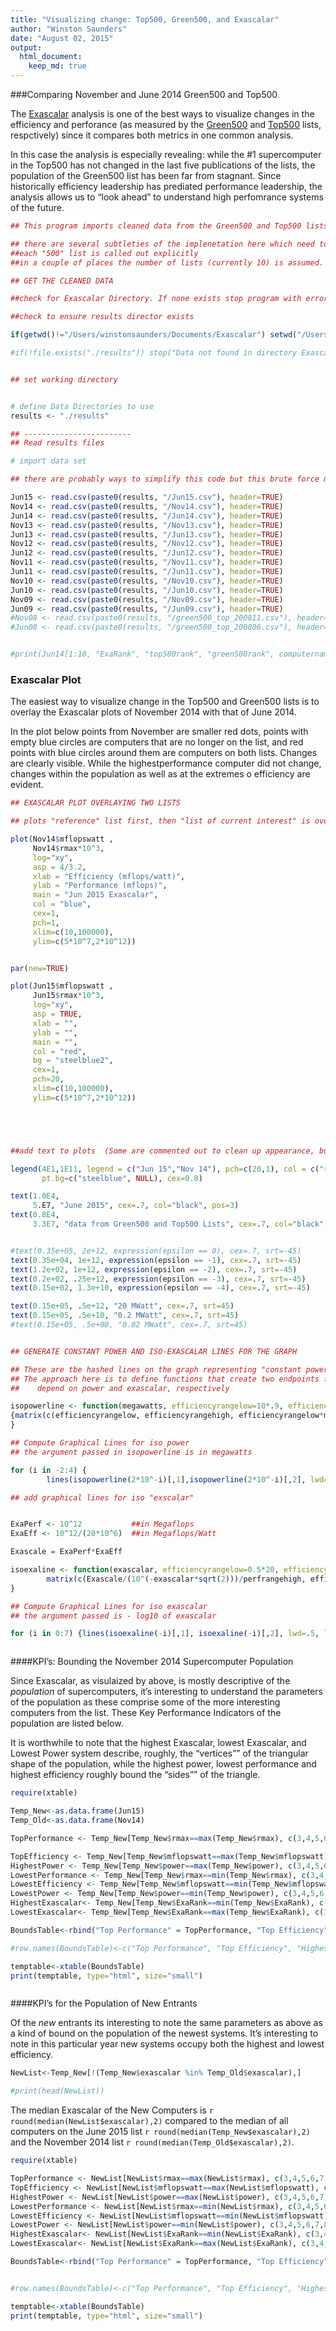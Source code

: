 ```yaml
---
title: "Visualizing change: Top500, Green500, and Exascalar"
author: "Winston Saunders"
date: "August 02, 2015"
output: 
  html_document:
    keep_md: true
---
```


###Comparing November and June 2014 Green500 and Top500

The [Exascalar](http://www.datacenterknowledge.com/archives/2012/07/10/june-2012-exascalar-efficiency-dominates-hpc/) analysis is one of the best ways to visualize changes in the efficiency and perforance (as measured by the [Green500](http:\\green500.org) and [Top500](http:\\top500.org) lists, respctively) since it compares both metrics in one common analysis. 

In this case the analysis is especially revealing: while the #1 supercomputer in the Top500 has not changed in the last five publications of the lists, the population of the Green500 list has been far from stagnant. Since historically efficiency leadership has prediated performance leadership, the analysis allows us to "look ahead" to understand high perfomrance systems of the future. 


```r

## This program imports cleaned data from the Green500 and Top500 lists

## there are several subtleties of the implenetation here which need to be paid attention to when adapting it.
##each "500" list is called out explicitly
##in a couple of places the number of lists (currently 10) is assumed.

## GET THE CLEANED DATA

##check for Exascalar Directory. If none exists stop program with error

##check to ensure results director exists

if(getwd()!="/Users/winstonsaunders/Documents/Exascalar") setwd("/Users/winstonsaunders/Documents/Exascalar")

#if(!file.exists("./results")) stop("Data not found in directory Exascalar, first run Exascalar_Cleaner to get tidy data")


## set working directory


# define Data Directories to use
results <- "./results"

## ------------------------
## Read results files

# import data set

## there are probably ways to simplify this code but this brute force method is easy to read.

Jun15 <- read.csv(paste0(results, "/Jun15.csv"), header=TRUE)
Nov14 <- read.csv(paste0(results, "/Nov14.csv"), header=TRUE)
Jun14 <- read.csv(paste0(results, "/Jun14.csv"), header=TRUE)
Nov13 <- read.csv(paste0(results, "/Nov13.csv"), header=TRUE)
Jun13 <- read.csv(paste0(results, "/Jun13.csv"), header=TRUE)
Nov12 <- read.csv(paste0(results, "/Nov12.csv"), header=TRUE)
Jun12 <- read.csv(paste0(results, "/Jun12.csv"), header=TRUE)
Nov11 <- read.csv(paste0(results, "/Nov11.csv"), header=TRUE)
Jun11 <- read.csv(paste0(results, "/Jun11.csv"), header=TRUE)
Nov10 <- read.csv(paste0(results, "/Nov10.csv"), header=TRUE)
Jun10 <- read.csv(paste0(results, "/Jun10.csv"), header=TRUE)
Nov09 <- read.csv(paste0(results, "/Nov09.csv"), header=TRUE)
Jun09 <- read.csv(paste0(results, "/Jun09.csv"), header=TRUE)
#Nov08 <- read.csv(paste0(results, "/green500_top_200811.csv"), header=TRUE)
#Jun08 <- read.csv(paste0(results, "/green500_top_200806.csv"), header=TRUE)


#print(Jun14[1:10, "ExaRank", "top500rank", "green500rank", computername], row.names=FALSE)

```


### Exascalar Plot 

The easiest way to visualize change in the Top500 and Green500 lists is to overlay the Exascalar plots of November 2014 with that of June 2014.  

In the plot below points from November are smaller red dots, points with empty blue circles are computers that are no longer on the list, and red points with blue circles around them are computers on both lists. Changes are clearly visible. While the highestperformance computer did not change, changes within the population as well as at the extremes o efficiency are evident.   

```r
## EXASCALAR PLOT OVERLAYING TWO LISTS

## plots "reference" list first, then "list of current interest" is overlayed

plot(Nov14$mflopswatt ,
     Nov14$rmax*10^3, 
     log="xy", 
     asp = 4/3.2, 
     xlab = "Efficiency (mflops/watt)",
     ylab = "Performance (mflops)", 
     main = "Jun 2015 Exascalar", 
     col = "blue",
     cex=1,
     pch=1, 
     xlim=c(10,100000), 
     ylim=c(5*10^7,2*10^12))


par(new=TRUE)

plot(Jun15$mflopswatt ,
     Jun15$rmax*10^3, 
     log="xy", 
     asp = TRUE, 
     xlab = "",
     ylab = "", 
     main = "", 
     col = "red",
     bg = "steelblue2",
     cex=1,
     pch=20, 
     xlim=c(10,100000), 
     ylim=c(5*10^7,2*10^12))





##add text to plots  (Some are commented out to clean up appearance, but left in for possible later convenience)

legend(4E1,1E11, legend = c("Jun 15","Nov 14"), pch=c(20,1), col = c("red", "blue"), 
       pt.bg=c("steelblue", NULL), cex=0.8)

text(1.0E4,
     5.E7, "June 2015", cex=.7, col="black", pos=3)
text(0.8E4,
     3.3E7, "data from Green500 and Top500 Lists", cex=.7, col="black", pos=3)


#text(0.35e+05, 2e+12, expression(epsilon == 0), cex=.7, srt=-45)
text(0.35e+04, 1e+12, expression(epsilon == -1), cex=.7, srt=-45)
text(1.2e+02, 1e+12, expression(epsilon == -2), cex=.7, srt=-45)
text(0.2e+02, .25e+12, expression(epsilon == -3), cex=.7, srt=-45)
text(0.15e+02, 1.3e+10, expression(epsilon == -4), cex=.7, srt=-45)

text(0.15e+05, .5e+12, "20 MWatt", cex=.7, srt=45)
text(0.15e+05, .5e+10, "0.2 MWatt", cex=.7, srt=45)
#text(0.15e+05, .5e+08, "0.02 MWatt", cex=.7, srt=45)


## GENERATE CONSTANT POWER AND ISO-EXASCALAR LINES FOR THE GRAPH

## These are tbe hashed lines on the graph representing "constant power" and "constant exascalar"
## The approach here is to define functions that create two endpoints for the line segments that 
##    depend on power and exascalar, respectively

isopowerline <- function(megawatts, efficiencyrangelow=10*.9, efficiencyrangehigh=100000*1.1, perfrangehigh = 2*10^12*1.1, perfrangelow = 0.9**5*10^6)
{matrix(c(efficiencyrangelow, efficiencyrangehigh, efficiencyrangelow*megawatts*10^6, efficiencyrangehigh*megawatts*10^6), ncol=2)
}

## Compute Graphical Lines for iso power
## the argument passed in isopowerline is in megawatts

for (i in -2:4) {
        lines(isopowerline(2*10^-i)[,1],isopowerline(2*10^-i)[,2], lwd=.5, lty=2)}

## add graphical lines for iso "exscalar"


ExaPerf <- 10^12           ##in Megaflops
ExaEff <- 10^12/(20*10^6)  ##in Megaflops/Watt

Exascale = ExaPerf*ExaEff

isoexaline <- function(exascalar, efficiencyrangelow=0.5*20, efficiencyrangehigh=2*50000, perfrangehigh = 2*10^12, perfrangelow = 0.5*5*10^7){
        matrix(c(Exascale/(10^(-exascalar*sqrt(2)))/perfrangehigh, efficiencyrangehigh, perfrangehigh, Exascale/(10^(-exascalar*sqrt(2)))/efficiencyrangehigh), ncol=2)
}

## Compute Graphical Lines for iso exascalar
## the argument passed is - log10 of exascalar

for (i in 0:7) {lines(isoexaline(-i)[,1], isoexaline(-i)[,2], lwd=.5, lty=2)}



```

####KPI's: Bounding the November 2014 Supercomputer Population

Since Exascalar, as visulaized by above, is mostly descriptive of the _population_ of supercomputers, it's interesting to understand the parameters of the population as these comprise some of the more interesting computers from the list. These Key Performance Indicators of the population are listed below.  

It is worthwhile to note that the highest Exascalar, lowest Exascalar, and Lowest Power system describe, roughly, the "vertices"" of the triangular shape of the population, while the highest power, lowest performance and highest efficiency roughly bound the "sides"" of the triangle.  
 

```r

require(xtable)

Temp_New<-as.data.frame(Jun15)
Temp_Old<-as.data.frame(Nov14)

TopPerformance <- Temp_New[Temp_New$rmax==max(Temp_New$rmax), c(3,4,5,6,7,8,9)]

TopEfficiency <- Temp_New[Temp_New$mflopswatt==max(Temp_New$mflopswatt), c(3,4,5,6,7,8,9)]
HighestPower <- Temp_New[Temp_New$power==max(Temp_New$power), c(3,4,5,6,7,8,9)]
LowestPerformance <- Temp_New[Temp_New$rmax==min(Temp_New$rmax), c(3,4,5,6,7,8,9)]
LowestEfficiency <- Temp_New[Temp_New$mflopswatt==min(Temp_New$mflopswatt), c(3,4,5,6,7,8,9)]
LowestPower <- Temp_New[Temp_New$power==min(Temp_New$power), c(3,4,5,6,7,8,9)]
HighestExascalar<- Temp_New[Temp_New$ExaRank==min(Temp_New$ExaRank), c(3,4,5,6,7,8,9)]
LowestExascalar<- Temp_New[Temp_New$ExaRank==max(Temp_New$ExaRank), c(3,4,5,6,7,8,9)]

BoundsTable<-rbind("Top Performance" = TopPerformance, "Top Efficiency" = TopEfficiency, "Highest Power"=HighestPower, "Lowest Performance" =LowestPerformance, "Lowest Efficiency"=LowestEfficiency,  "Lowest Power" =LowestPower, "Highest Exascalar"= HighestExascalar, "Lowest Exascalar" = LowestExascalar)

```

```r

#row.names(BoundsTable)<-c("Top Performance", "Top Efficiency", "Highest Power", "Lowest Performance", "Lowest Efficiency", "Lowest Power", "Highest Exascalar", "Lowest Exascalar")

temptable<-xtable(BoundsTable)
print(temptable, type="html", size="small")



```



####KPI's for the Population of New Entrants

Of the _new_ entrants its interesting to note the same parameters as above as a kind of bound on the population of the newest systems. It's interesting to note in this particular year new systems occupy both the highest and lowest efficiency. 

```r


NewList<-Temp_New[!(Temp_New$exascalar %in% Temp_Old$exascalar),]

#print(head(NewList))

```


The median Exascalar of the New Computers is `r round(median(NewList$exascalar),2)` compared to the median of all computers on the June 2015 list `r round(median(Temp_New$exascalar),2)` and the November 2014 list `r round(median(Temp_Old$exascalar),2)`.


<style>

table { 
    display: table;
    border-collapse: collapse;
    border-spacing: 10px;
    border-color: gray;
    background-color: #a1b2c3;
    text-align: center
    font: 12px arial, sans-serif;
}
th, td {
    
    padding: 5px;
}
</style>


```r

require(xtable)

TopPerformance <- NewList[NewList$rmax==max(NewList$rmax), c(3,4,5,6,7,8,9)]
TopEfficiency <- NewList[NewList$mflopswatt==max(NewList$mflopswatt), c(3,4,5,6,7,8,9)]
HighestPower <- NewList[NewList$power==max(NewList$power), c(3,4,5,6,7,8,9)]
LowestPerformance <- NewList[NewList$rmax==min(NewList$rmax), c(3,4,5,6,7,8,9)]
LowestEfficiency <- NewList[NewList$mflopswatt==min(NewList$mflopswatt), c(3,4,5,6,7,8,9)]
LowestPower <- NewList[NewList$power==min(NewList$power), c(3,4,5,6,7,8,9)]
HighestExascalar<- NewList[NewList$ExaRank==min(NewList$ExaRank), c(3,4,5,6,7,8,9)]
LowestExascalar<- NewList[NewList$ExaRank==max(NewList$ExaRank), c(3,4,5,6,7,8,9)]

BoundsTable<-rbind("Top Performance" = TopPerformance, "Top Efficiency" = TopEfficiency, "Highest Power"=HighestPower, "Lowest Performance" =LowestPerformance, "Lowest Efficiency"=LowestEfficiency,  "Lowest Power" =LowestPower, "Highest Exascalar"= HighestExascalar, "Lowest Exascalar" = LowestExascalar)


#row.names(BoundsTable)<-c("Top Performance", "Top Efficiency", "Highest Power", "Lowest Performance", "Lowest Efficiency", "Lowest Power", "Highest Exascalar", "Lowest Exascalar")

temptable<-xtable(BoundsTable)
print(temptable, type="html", size="small")



```







